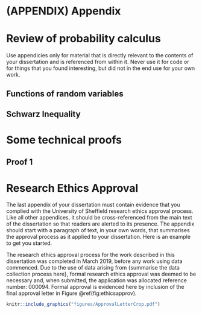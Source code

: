 # (APPENDIX) Appendix {-} 

# Review of probability calculus

Use appendicies only for material that is directly relevant to the contents of your dissertation and is referenced from within it.  Never use it for code or for things that you found interesting, but did not in the end use for your own work.

## Functions of random variables

## Schwarz Inequality

#  Some technical proofs 

## Proof 1

# Research Ethics Approval

The last appendix of your dissertation must contain evidence that you complied with the University of Sheffield research ethics approval process. Like all other appendices, it should be cross-referenced from the main text of the dissertation so that readers are alerted to its presence. The appendix should start with a paragraph of text, in your own words, that summarises the approval process as it applied to your dissertation. Here is an example to get you started.

The research ethics approval process for the work described in this dissertation was completed in March 2019, before any work using data commenced. Due to the use of data arising from {summarise the data collection process here}, formal research ethics approval was deemed to be necessary and, when submitted, the application was allocated reference number: 000094. Formal approval is evidenced here by inclusion of the final approval letter in Figure \@ref(fig:ethicsapprov).

\newpage

```r
knitr::include_graphics("figures/ApprovalLetterCrop.pdf")
```
